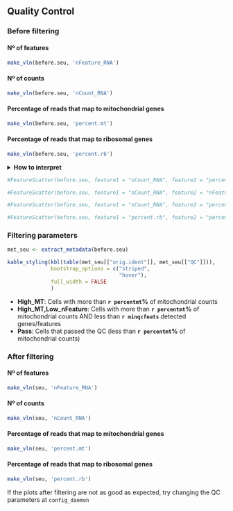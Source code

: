## Quality Control

<!-- Sergio Alías, 20230616 -->
<!-- Last modified 20230928 -->

### Before filtering

#### Nº of features
<div class="superbigimage">
```r
make_vln(before.seu, 'nFeature_RNA')
```
</div>

#### Nº of counts
<div class="superbigimage">
```r
make_vln(before.seu, 'nCount_RNA')
```
</div>
<div class="superbigimage">

#### Percentage of reads that map to mitochondrial genes
```r
make_vln(before.seu, 'percent.mt')
```
</div>

#### Percentage of reads that map to ribosomal genes
<div class="superbigimage">
```r
make_vln(before.seu, 'percent.rb')
```
</div>

<details>
<summary>**How to interpret**</summary>
<br>

- **nFeature_RNA**: number of expressed (detected) genes/features per cell
- **nCount_RNA**: number of reads per cell
- **percent.mt**: percentage of mitochondrial counts per cell
- **percent.rb**: percentage of ribosomal counts per cell

Some notes on when we should filter cells:

- **Features**: Features are genes, we count the number of unique genes detected in each cell. Low-quality cells or empty droplets will often have very few genes.<sup>1</sup>
- **Counts**: Counts are the total number of molecules detected within a cell. This should correlate strongly with the number of features. Cell doublets or multiplets may exhibit an aberrantly high gene count.<sup>1</sup>
- **Mitochondrial counts**: The percentage of reads that map to the mitochondrial genome. Low-quality / dying cells often exhibit extensive mitochondrial contamination.<sup>1</sup>


*References:*

1. Ilicic, Tomislav, Jong Kyoung Kim, Aleksandra A Kolodziejczyk, Frederik Otzen Bagger, Davis James McCarthy, John C Marioni, and Sarah A Teichmann. 2016. “Classification of Low Quality Cells from Single-Cell Rna-Seq Data.” *Genome Biology* 17 (1): 1–15.

</details>

<!-- ### Metadata features correlation -->


<!-- #### Mito counts VS nº of reads -->

```r

#FeatureScatter(before.seu, feature1 = "nCount_RNA", feature2 = "percent.mt")
```

<!-- #### Nº of features VS nº of reads -->

```r

#FeatureScatter(before.seu, feature1 = "nCount_RNA", feature2 = "nFeature_RNA")
```

<!-- #### Ribosomal counts VS nº of reads -->

```r

#FeatureScatter(before.seu, feature1 = "nCount_RNA", feature2 = "percent.rb")
```

<!-- #### Mito counts VS ribosomal counts -->

```r

#FeatureScatter(before.seu, feature1 = "percent.rb", feature2 = "percent.mt")
```


### Filtering parameters

```r

met_seu <- extract_metadata(before.seu)

kable_styling(kbl(table(met_seu[["orig.ident"]], met_seu[["QC"]])),
              bootstrap_options = c("striped",
                                    "hover"),
              full_width = FALSE
              )

```

- **High_MT**: Cells with more than **`r percentmt`%** of mitochondrial counts
- **High_MT,Low_nFeature**: Cells with more than **`r percentmt`%** of mitochondrial counts AND less than **`r minqcfeats`** detected genes/features
- **Pass**: Cells that passed the QC (less than **`r percentmt`%** of mitochondrial counts)

### After filtering


#### Nº of features
<div class="superbigimage">
```r
make_vln(seu, 'nFeature_RNA')
```
</div>

#### Nº of counts
<div class="superbigimage">
```r
make_vln(seu, 'nCount_RNA')
```
</div>

#### Percentage of reads that map to mitochondrial genes
<div class="superbigimage">
```r
make_vln(seu, 'percent.mt')
```
</div>

#### Percentage of reads that map to ribosomal genes
<div class="superbigimage">
```r
make_vln(seu, 'percent.rb')
```
</div>

If the plots after filtering are not as good as expected, try changing the QC parameters at `config_daemon`